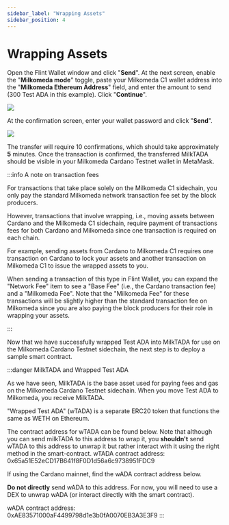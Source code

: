 ```yaml
---
sidebar_label: "Wrapping Assets"
sidebar_position: 4
---
```


# Wrapping Assets

Open the Flint Wallet window and click "**Send**". At the next screen, enable the "**Milkomeda mode**" toggle, paste your Milkomeda C1 wallet address into the "**Milkomeda Ethereum Address**" field, and enter the amount to send (300 Test ADA in this example). Click "**Continue**".

![](/img/flint-wrap-tada.png)

At the confirmation screen, enter your wallet password and click "**Send**".

![](/img/flint-wrap-tada-confirm.png)

The transfer will require 10 confirmations, which should take approximately **5** minutes. Once the transaction is confirmed, the transferred MilkTADA should be visible in your Milkomeda Cardano Testnet wallet in MetaMask.

:::info A note on transaction fees

For transactions that take place solely on the Milkomeda C1 sidechain, you only pay the standard Milkomeda network transaction fee set by the block producers.

However, transactions that involve wrapping, i.e., moving assets between Cardano and the Milkomeda C1 sidechain, require payment of transactions fees for both Cardano and Milkomeda since one transaction is required on each chain.

For example, sending assets from Cardano to Milkomeda C1 requires one transaction on Cardano to lock your assets and another transaction on Milkomeda C1 to issue the wrapped assets to you.

When sending a transaction of this type in Flint Wallet, you can expand the "Network Fee" item to see a "Base Fee" (i.e., the Cardano transaction fee) and a "Milkomeda Fee". Note that the "Milkomeda Fee" for these transactions will be slightly higher than the standard transaction fee on Milkomeda since you are also paying the block producers for their role in wrapping your assets.

:::

Now that we have successfully wrapped Test ADA into MilkTADA for use on the Milkomeda Cardano Testnet sidechain, the next step is to deploy a sample smart contract.

:::danger MilkTADA and Wrapped Test ADA

As we have seen, MilkTADA is the base asset used for paying fees and gas on the Milkomeda Cardano Testnet sidechain. When you move Test ADA to Milkomeda, you receive MilkTADA.

"Wrapped Test ADA" (wTADA) is a separate ERC20 token that functions the same as WETH on Ethereum.

The contract address for wTADA can be found below. Note that although you can send milkTADA to this address to wrap it, you **shouldn't** send wTADA to this address to unwrap it but rather interact with it using the right method in the smart-contract. wTADA contract address: 0x65a51E52eCD17B641f8F0D1d56a6c9738951FDC9

If using the Cardano mainnet, find the wADA contract address below.

**Do not directly** send wADA to this address. For now, you will need to use a DEX to unwrap wADA (or interact directly with the smart contract).

wADA contract address: 0xAE83571000aF4499798d1e3b0fA0070EB3A3E3F9 :::
